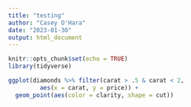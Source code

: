 ```yaml
---
title: "testing"
author: "Casey O'Hara"
date: "2023-01-30"
output: html_document
---
```


```r
knitr::opts_chunk$set(echo = TRUE)
library(tidyverse)
```

```r
ggplot(diamonds %>% filter(carat > .5 & carat < 2, 
         aes(x = carat, y = price)) +
  geom_point(aes(color = clarity, shape = cut))
```

